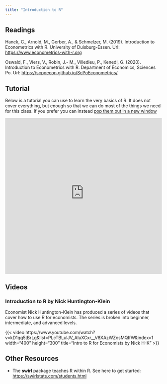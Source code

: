```yaml
---
title: "Introduction to R"
---
```


## Readings

Hanck, C., Arnold, M., Gerber, A., & Schmelzer, M. (2019). Introduction to Econometrics with R. University of Duisburg-Essen. Url: <https://www.econometrics-with-r.org>

Oswald, F., Viers, V., Robin, J.- M., Villedieu, P., Kenedi, G. (2020). Introduction to Econometrics with R. Department of Economics, Sciences Po. Url: <https://scpoecon.github.io/ScPoEconometrics/>

## Tutorial

Below is a tutorial you can use to learn the very basics of R.  It does not cover everything, but enough so that we can do most of the things we need for this class.  If you prefer you can instead <a href=" https://justinsmithecon.shinyapps.io/ec655learnr/" target="_blank">pop them out in a new window</a>


<div>

```{=html}
<p align="center"><iframe height="500" width="100%" frameborder="no" src="https://justinsmithecon.shinyapps.io/ec655learnr/"> </iframe></p>
```

</div>



## Videos

### Introduction to R by Nick Huntington-Klein

Economist Nick Huntington-Klein has produced a series of videos that cover how to use R for economists.  The series is broken into beginner, intermediate, and advanced levels.

{{< video https://www.youtube.com/watch?v=kD1qq5tBrLg&list=PLcTBLulJV_AIuXCxr__V8XAzWZosMQIfW&index=1 
    width="400" 
    height="300"
    title="Intro to R for Economists by Nick H-K"
>}}

## Other Resources

- The **swirl** package teaches R within R.  See here to get started: <https://swirlstats.com/students.html> 


